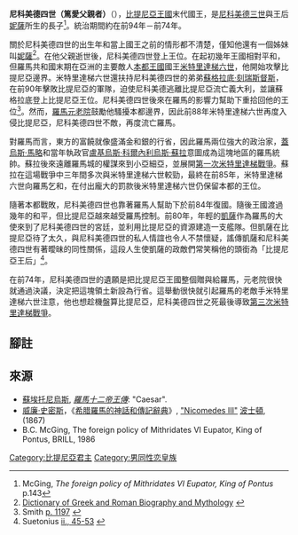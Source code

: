 '''尼科美德四世（篤愛父親者）'''（{{lang-gr|'''Νικομήδης Φιλοπάτωρ'''}}），[[比提尼亞|比提尼亞王國]]末代國王，是[[尼科美德三世|尼科美德三世]]與王后[[妮薩_(尼科美德三世之妻)|妮薩]]所生的長子<ref>McGing, ''The foreign policy of Mithridates VI Eupator, King of Pontus'' p.143</ref>。統治期間約在前94年－前74年。

關於尼科美德四世的出生年和當上國王之前的情形都不清楚，僅知他還有一個姊妹叫[[妮薩_(尼科美德三世之女)|妮薩]]<ref>[http://www.ancientlibrary.com/smith-bio/2326.html Dictionary of Greek and Roman Biography and Mythology] {{webarchive|url=https://web.archive.org/web/20110220182844/http://www.ancientlibrary.com/smith-bio/2326.html |date=2011-02-20 }}</ref>。在他父親逝世後，尼科美德四世登上王位。在起初幾年王國相對平和，但羅馬共和國末期在亞洲的主要敵人[[本都王國|本都王國]]國王[[米特里達梯六世|米特里達梯六世]]，他開始攻擊比提尼亞邊界。米特里達梯六世還扶持尼科美德四世的弟弟[[蘇格拉底·刻瑞斯督斯|蘇格拉底·刻瑞斯督斯]]，在前90年擊敗比提尼亞的軍隊，迫使尼科美德逃離比提尼亞流亡義大利，並讓蘇格拉底登上比提尼亞王位。尼科美德四世後來在羅馬的影響力幫助下重拾回他的王位<ref>Smith [http://www.ancientlibrary.com/smith-bio/2305.html  p. 1197] {{Wayback|url=http://www.ancientlibrary.com/smith-bio/2305.html |date=20060301174453 }}</ref>。然而，[[羅馬元老院|羅馬元老院]]鼓勵他騷擾本都邊界，因此前88年米特里達梯六世再度入侵比提尼亞，尼科美德四世不敵，再度流亡羅馬。

對羅馬而言，東方的富饒就像盛滿金和銀的行省，因此羅馬兩位強大的政治家，[[蓋烏斯·馬略|蓋烏斯·馬略]]和當年執政官[[盧基烏斯·科爾內利烏斯·蘇拉|盧基烏斯·科爾內利烏斯·蘇拉]]意圖成為這塊地區的羅馬統帥。蘇拉後來遠離羅馬城的權謀來到小亞細亞，並展開[[第一次米特里達梯戰爭|第一次米特里達梯戰爭]]。蘇拉在這場戰爭中三年間多次與米特里達梯六世較勁，最終在前85年，米特里達梯六世向羅馬乞和，在付出龐大的罰款後米特里達梯六世仍保留本都的王位。

隨著本都戰敗，尼科美德四世也靠著羅馬人幫助下於前84年復國。隨後王國渡過幾年的和平，但比提尼亞越來越受羅馬控制。前80年，年輕的[[凱薩|凱薩]]作為羅馬的大使來到了尼科美德四世的宮廷，並利用比提尼亞的資源建造一支艦隊。但凱薩在比提尼亞待了太久，與尼科美德四世的私人情誼也令人不禁懷疑，謠傳凱薩和尼科美德四世有著曖昧的同性關係，這段人生使凱薩的政敵們常笑稱他的頭銜為「比提尼亞王后」<ref>Suetonius  [http://www.fordham.edu/halsall/pwh/suet-julius.html  ii., 45-53] {{Wayback|url=http://www.fordham.edu/halsall/pwh/suet-julius.html |date=20110522105647 }}</ref>。

在前74年，尼科美德四世的遺願是把比提尼亞王國整個贈與給羅馬，元老院很快就通過決議，決定把這塊領土新設為行省。這舉動很快就引起羅馬的老敵手米特里達梯六世注意，他也想趁機盤算比提尼亞，尼科美德四世之死最後導致[[第三次米特里達梯戰爭|第三次米特里達梯戰爭]]。

==腳註==
{{reflist}}

==來源==
*[[蘇埃托尼烏斯|蘇埃托尼烏斯]], ''[[羅馬十二帝王傳|羅馬十二帝王傳]]'': "Caesar".
*[[威廉·史密斯_(辭典編纂者)|威廉·史密斯]]，《[[希腊羅馬的神話和傳記辭典|希腊羅馬的神話和傳記辭典]]》, [http://www.ancientlibrary.com/smith-bio/2305.html "Nicomedes III"] {{Wayback|url=http://www.ancientlibrary.com/smith-bio/2305.html |date=20060301174453 }} [[波士頓|波士頓]], (1867)
*B.C. McGing, The foreign policy of Mithridates VI Eupator, King of Pontus, BRILL, 1986

{{Start box}}
{{S-reg}}
{{Succession box |
 title=[[比提尼亞統治者列表|比提尼亞國王]] |
 before=[[尼科美德三世|尼科美德三世]] |
 after=無<br> <small>遺屬中把王國贈與給[[羅馬共和國|羅馬共和國]]，成為羅馬行省</small>|
 years=約前94年 – 前74年}}
{{End box}}

{{希臘化時代統治者}}
[[Category:比提尼亞君主|Category:比提尼亞君主]]
[[Category:男同性恋皇族|Category:男同性恋皇族]]